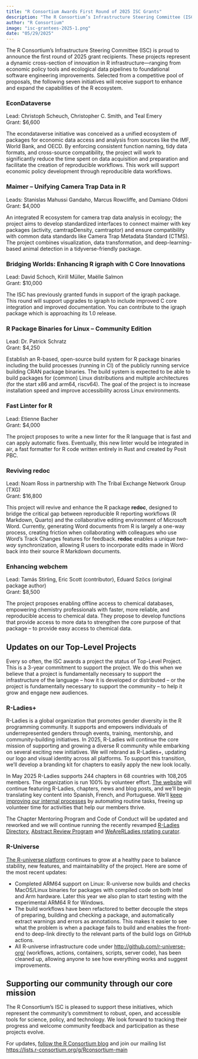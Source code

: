 ```yaml
---
title: "R Consortium Awards First Round of 2025 ISC Grants"
description: "The R Consortium’s Infrastructure Steering Committee (ISC) is proud to announce the first round of 2025 grant recipients. These seven projects are receiving support to enhance and expand the capabilities of the R ecosystem."
author: "R Consortium"
image: "isc-grantees-2025-1.png"
date: "05/29/2025"
---
```


The R Consortium’s Infrastructure Steering Committee (ISC) is proud to announce the first round of 2025 grant recipients. These projects represent a dynamic cross-section of innovation in R infrastructure—ranging from economic policy tools and ecological data pipelines to foundational software engineering improvements. Selected from a competitive pool of proposals, the following seven initiatives will receive support to enhance and expand the capabilities of the R ecosystem.

### EconDataverse

Lead: Christoph Scheuch, Christopher C. Smith, and Teal Emery  
Grant: $6,600

The econdataverse initiative was conceived as a unified ecosystem of packages for economic data access and analysis from sources like the IMF, World Bank, and OECD. By enforcing consistent function naming, tidy data formats, and cross-source compatibility, the project will work to significantly reduce the time spent on data acquisition and preparation and facilitate the creation of reproducible workflows. This work will support economic policy development through reproducible data workflows.

### Maimer – Unifying Camera Trap Data in R

Leads: Stanislas Mahussi Gandaho, Marcus Rowcliffe, and Damiano Oldoni  
Grant: $4,000

An integrated R ecosystem for camera trap data analysis in ecology; the project aims to develop standardized interfaces to connect maimer with key packages (activity, camtrapDensity, camtraptor) and ensure compatibility with common data standards like Camera Trap Metadata Standard (CTMS). The project combines visualization, data transformation, and deep-learning-based animal detection in a tidyverse-friendly package.

### Bridging Worlds: Enhancing R igraph with C Core Innovations

Lead: David Schoch, Kirill Müller, Maëlle Salmon  
Grant: $10,000

The ISC has previously granted funds in support of the igraph package. This round will support upgrades to igraph to include improved C core integration and improved documentation. You can contribute to the igraph package which is approaching its 1.0 release.

### R Package Binaries for Linux – Community Edition

Lead: Dr. Patrick Schratz  
Grant: $4,250

Establish an R-based, open-source build system for R package binaries including the build processes (running in CI) of the publicly running service building CRAN package binaries. The build system is expected to be able to build packages for (common) Linux distributions and multiple architectures (for the start x86 and arm64, riscv64). The goal of the project is to increase installation speed and improve accessibility across Linux environments.

### Fast Linter for R

Lead: Etienne Bacher  
Grant: $4,000

The project proposes to write a new linter for the R language that is fast and can apply automatic fixes. Eventually, this new linter would be integrated in air, a fast formatter for R code written entirely in Rust and created by Posit PBC.

### Reviving redoc

Lead: Noam Ross in partnership with The Tribal Exchange Network Group (TXG)  
Grant: $16,800

This project will revive and enhance the R package **redoc**, designed to bridge the critical gap between reproducible R reporting workflows (R Markdown, Quarto) and the collaborative editing environment of Microsoft Word. Currently, generating Word documents from R is largely a one-way process, creating friction when collaborating with colleagues who use Word’s Track Changes features for feedback. **redoc** enables a unique *two-way* synchronization, allowing R users to incorporate edits made in Word back into their source R Markdown documents.

### Enhancing webchem

Lead: Tamás Stirling, Eric Scott (contributor), Eduard Szöcs (original package author)  
Grant: $8,500

The project proposes enabling offline access to chemical databases, empowering chemistry professionals with faster, more reliable, and reproducible access to chemical data. They propose to develop functions that provide access to more data to strengthen the core purpose of that package – to provide easy access to chemical data.

## Updates on our Top-Level Projects

Every so often, the ISC awards a project the status of Top-Level Project. This is a 3-year commitment to support the project. We do this when we believe that a project is fundamentally necessary to support the infrastructure of the language – how it is developed or distributed – or the project is fundamentally necessary to support the community – to help it grow and engage new audiences.

### R-Ladies+

R-Ladies is a global organization that promotes gender diversity in the R programming community. It supports and empowers individuals of underrepresented genders through events, training, mentorship, and community-building initiatives. In 2025, R-Ladies will continue the core mission of supporting and growing a diverse R community while embarking on several exciting new initiatives. We will rebrand as R-Ladies+, updating our logo and visual identity across all platforms. To support this transition, we’ll develop a branding kit for chapters to easily apply the new look locally.

In May 2025 R-Ladies supports 244 chapters in 68 countries with 108,205 members. The organization is run 100% by volunteer effort. [The website](https://rladies.org/) will continue featuring R-Ladies, chapters, news and blog posts, and we’ll begin translating key content into Spanish, French, and Portuguese. We’ll [keep improving our internal processes](https://guide.rladies.org) by automating routine tasks, freeing up volunteer time for activities that help our members thrive.

The Chapter Mentoring Program and Code of Conduct will be updated and reworked and we will continue running the recently revamped [R-Ladies Directory](https://rladies.org/directory/), [Abstract Review Program](https://rladies.org/news/abstract-review-relaunch-2025/) and [WeAreRLadies rotating curator](https://rladies.org/news/rocur-relaunch-2025/).

### R-Universe

[The R-universe platform](https://r-universe.dev/search) continues to grow at a healthy pace to balance stability, new features, and maintainability of the project. Here are some of the most recent updates:

* Completed ARM64 support on Linux: R-universe now builds and checks MacOS/Linux binaries for packages with compiled code on both Intel and Arm hardware. Later this year we also plan to start testing with the experimental ARM64 R for Windows.  
* The build workflows have been refactored to better decouple the steps of preparing, building and checking a package, and automatically extract warnings and errors as annotations. This makes it easier to see what the problem is when a package fails to build and enables the front-end to deep-link directly to the relevant parts of the build logs on GitHub actions.  
* All R-universe infrastructure code under [http://github.com/r-universe-org/](http://github.com/r-universe-org/) (workflows, actions, containers, scripts, server code), has been cleaned up, allowing anyone to see how everything works and suggest improvements.

## Supporting our community through our core mission

The R Consortium’s ISC is pleased to support these initiatives, which represent the community’s commitment to robust, open, and accessible tools for science, policy, and technology. We look forward to tracking their progress and welcome community feedback and participation as these projects evolve.

For updates, [follow the R Consortium blog](https://r-consortium.org/news) and join our mailing list [https://lists.r-consortium.org/g/Rconsortium-main](https://lists.r-consortium.org/g/Rconsortium-main) 

